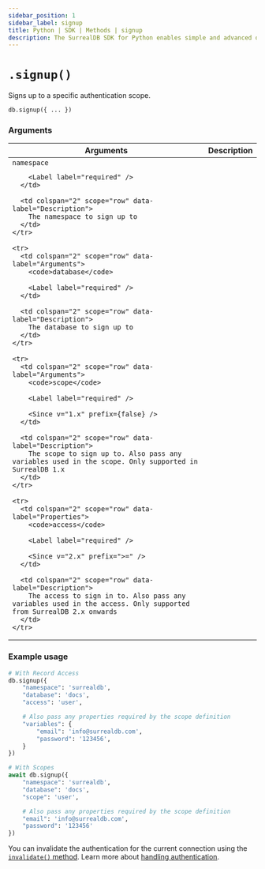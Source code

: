 ```yaml
---
sidebar_position: 1
sidebar_label: signup
title: Python | SDK | Methods | signup
description: The SurrealDB SDK for Python enables simple and advanced querying of a remote or embedded database.
---
```



# `.signup()`

Signs up to a specific authentication scope.

```python title="Method Syntax"
db.signup({ ... })
```

### Arguments

<table>
  <thead>
    <tr>
      <th colspan="2" scope="col">Arguments</th>
      <th colspan="2" scope="col">Description</th>
    </tr>
  </thead>

  <tbody>
    <tr>
      <td colspan="2" scope="row" data-label="Arguments">
        <code>namespace</code>

        <Label label="required" />
      </td>

      <td colspan="2" scope="row" data-label="Description">
        The namespace to sign up to
      </td>
    </tr>

    <tr>
      <td colspan="2" scope="row" data-label="Arguments">
        <code>database</code>

        <Label label="required" />
      </td>

      <td colspan="2" scope="row" data-label="Description">
        The database to sign up to
      </td>
    </tr>

    <tr>
      <td colspan="2" scope="row" data-label="Arguments">
        <code>scope</code>

        <Label label="required" />

        <Since v="1.x" prefix={false} />
      </td>

      <td colspan="2" scope="row" data-label="Description">
        The scope to sign up to. Also pass any variables used in the scope. Only supported in SurrealDB 1.x
      </td>
    </tr>

    <tr>
      <td colspan="2" scope="row" data-label="Properties">
        <code>access</code>

        <Label label="required" />

        <Since v="2.x" prefix=">=" />
      </td>

      <td colspan="2" scope="row" data-label="Description">
        The access to sign in to. Also pass any variables used in the access. Only supported from SurrealDB 2.x onwards
      </td>
    </tr>
  </tbody>
</table>

### Example usage

```python
# With Record Access
db.signup({
	"namespace": 'surrealdb',
	"database": 'docs',
	"access": 'user',

    # Also pass any properties required by the scope definition
	"variables": {
        "email": 'info@surrealdb.com',
        "password": '123456',
    }
})

# With Scopes
await db.signup({
	"namespace": 'surrealdb',
	"database": 'docs',
	"scope": 'user',

	# Also pass any properties required by the scope definition
	"email": 'info@surrealdb.com',
	"password": '123456'
})
```

You can invalidate the authentication for the current connection using the [`invalidate()` method](/docs/sdk/python/methods/invalidate). Learn more about [handling authentication](/docs/sdk/python/concepts/handling-authentication).
